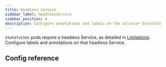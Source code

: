 ```yaml
---
title: Headless service
sidebar_label: headlessService
sidebar_position: 4
description: Configure annotations and labels on the vCluster StatefulSet.
---
```



`StatefulSet` pods require a headless Service, as detailed in [Limitations](https://kubernetes.io/docs/concepts/workloads/controllers/statefulset/#limitations).  Configure labels and annotations on that headless Service.

## Config reference

<ControlPlaneHeadlessService/>


